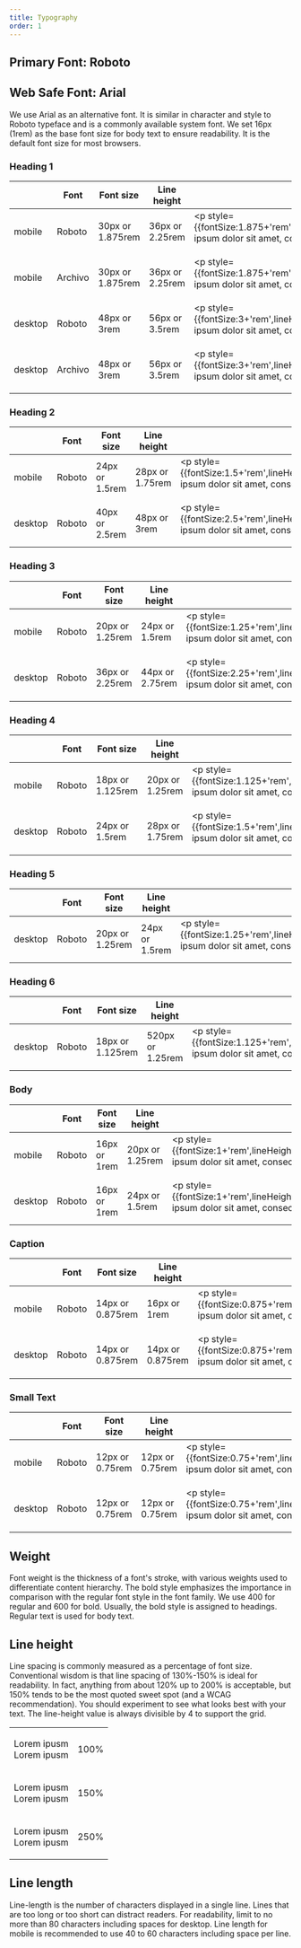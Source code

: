 ```yaml
---
title: Typography
order: 1
---
```


## Primary Font: Roboto

## Web Safe Font: Arial

We use Arial as an alternative font. It is similar in character and style to Roboto typeface and is a commonly available system font.
We set 16px (1rem) as the base font size for body text to ensure readability. It is the default font size for most browsers.



### Heading 1
|         | Font |Font size                                    | Line height                                   | Example |
| ------- | ---  |-------------------------------------------- | --------------------------------------------- |---
| mobile  | Roboto     |    30px or 1.875rem |  36px or 2.25rem    | <p style={{fontSize:1.875+'rem',lineHeight:2.25+'rem',fontFamily:'Roboto'}}>Lorem ipsum dolor sit amet, consectetur adipiscing elit.</p>
| mobile  | Archivo     |    30px or 1.875rem |  36px or 2.25rem    | <p style={{fontSize:1.875+'rem',lineHeight:2.25+'rem',fontFamily:'Archivo'}}>Lorem ipsum dolor sit amet, consectetur adipiscing elit.</p>
| desktop |Roboto|48px or 3rem        | 56px or 3.5rem |  <p style={{fontSize:3+'rem',lineHeight:3.5+'rem',fontFamily:'Roboto'}}>Lorem ipsum dolor sit amet, consectetur adipiscing elit.</p>
| desktop |Archivo|48px or 3rem        | 56px or 3.5rem |  <p style={{fontSize:3+'rem',lineHeight:3.5+'rem',fontFamily:'Archivo'}}>Lorem ipsum dolor sit amet, consectetur adipiscing elit.</p>


### Heading 2
|         | Font |Font size                                    | Line height                                   | Example |
| ------- | ---  |-------------------------------------------- | --------------------------------------------- |---
| mobile  | Roboto     |    24px or 1.5rem |  28px or 1.75rem     | <p style={{fontSize:1.5+'rem',lineHeight:1.75+'rem',fontFamily:'Roboto'}}>Lorem ipsum dolor sit amet, consectetur adipiscing elit.</p>
| desktop |Roboto|40px or 2.5rem       | 48px or 3rem|  <p style={{fontSize:2.5+'rem',lineHeight:3+'rem',fontFamily:'Roboto'}}>Lorem ipsum dolor sit amet, consectetur adipiscing elit.</p>

### Heading 3
|         | Font |Font size                                    | Line height                                   | Example |
| ------- | ---  |-------------------------------------------- | --------------------------------------------- |---
| mobile  | Roboto     |    20px or 1.25rem | 24px or 1.5rem     | <p style={{fontSize:1.25+'rem',lineHeight:1.5+'rem',fontFamily:'Roboto'}}>Lorem ipsum dolor sit amet, consectetur adipiscing elit.</p>
| desktop |Roboto|36px or 2.25rem        | 44px or 2.75rem |  <p style={{fontSize:2.25+'rem',lineHeight:2.75+'rem',fontFamily:'Roboto'}}>Lorem ipsum dolor sit amet, consectetur adipiscing elit.</p>

### Heading 4
|         | Font |Font size                                    | Line height                                   | Example |
| ------- | ---  |-------------------------------------------- | --------------------------------------------- |---
| mobile  | Roboto     |    18px or 1.125rem | 20px or 1.25rem    | <p style={{fontSize:1.125+'rem',lineHeight:1.25+'rem',fontFamily:'Roboto'}}>Lorem ipsum dolor sit amet, consectetur adipiscing elit.</p>
| desktop |Roboto|24px or 1.5rem        |28px or 1.75rem |  <p style={{fontSize:1.5+'rem',lineHeight:1.75+'rem',fontFamily:'Roboto'}}>Lorem ipsum dolor sit amet, consectetur adipiscing elit.</p>

### Heading 5
|         | Font |Font size                                    | Line height                                   | Example |
| ------- | ---  |-------------------------------------------- | --------------------------------------------- |---
| desktop |Roboto|20px or 1.25rem        | 24px or 1.5rem |  <p style={{fontSize:1.25+'rem',lineHeight:1.55+'rem',fontFamily:'Roboto'}}>Lorem ipsum dolor sit amet, consectetur adipiscing elit.</p>

### Heading 6
|         | Font |Font size                                    | Line height                                   | Example |
| ------- | ---  |-------------------------------------------- | --------------------------------------------- |---
| desktop |Roboto|18px or 1.125rem        | 520px or 1.25rem |  <p style={{fontSize:1.125+'rem',lineHeight:1.25+'rem',fontFamily:'Roboto'}}>Lorem ipsum dolor sit amet, consectetur adipiscing elit.</p>

### Body
|         | Font |Font size                                    | Line height                                   | Example |
| ------- | ---  |-------------------------------------------- | --------------------------------------------- |---
| mobile  | Roboto     |    16px or 1rem| 20px or 1.25rem     | <p style={{fontSize:1+'rem',lineHeight:1.25+'rem',fontFamily:'Roboto'}}>Lorem ipsum dolor sit amet, consectetur adipiscing elit.</p>
| desktop |Roboto|16px or 1rem|  24px or 1.5rem |  <p style={{fontSize:1+'rem',lineHeight:1.5+'rem',fontFamily:'Roboto'}}>Lorem ipsum dolor sit amet, consectetur adipiscing elit.</p>

### Caption
|         | Font |Font size                                    | Line height                                   | Example |
| ------- | ---  |-------------------------------------------- | --------------------------------------------- |---
| mobile  | Roboto     |   14px or 0.875rem| 16px or 1rem    | <p style={{fontSize:0.875+'rem',lineHeight:1+'rem',fontFamily:'Roboto'}}>Lorem ipsum dolor sit amet, consectetur adipiscing elit.</p>
| desktop |Roboto|14px or 0.875rem       | 14px or 0.875rem |  <p style={{fontSize:0.875+'rem',lineHeight:0.875+'rem',fontFamily:'Roboto'}}>Lorem ipsum dolor sit amet, consectetur adipiscing elit.</p>

### Small Text
|         | Font |Font size                                    | Line height                                   | Example |
| ------- | ---  |-------------------------------------------- | --------------------------------------------- |---
| mobile  | Roboto     |    12px or 0.75rem | 12px or 0.75rem     | <p style={{fontSize:0.75+'rem',lineHeight:0.75+'rem',fontFamily:'Roboto'}}>Lorem ipsum dolor sit amet, consectetur adipiscing elit.</p>
| desktop |Roboto|12px or 0.75rem       | 12px or 0.75rem |  <p style={{fontSize:0.75+'rem',lineHeight:0.75+'rem',fontFamily:'Roboto'}}>Lorem ipsum dolor sit amet, consectetur adipiscing elit.</p>



## Weight

Font weight is the thickness of a font's stroke, with various weights used to differentiate content hierarchy. The bold style emphasizes the importance in comparison with the regular font style in the font family. We use 400 for regular and 600 for bold. Usually, the bold style is assigned to headings. Regular text is used for body text.

## Line height

Line spacing is commonly measured as a percentage of font size. Conventional wisdom is that line spacing of 130%-150% is ideal for readability. In fact, anything from about 120% up to 200% is acceptable, but 150% tends to be the most quoted sweet spot (and a WCAG recommendation). You should experiment to see what looks best with your text. The line-height value is always divisible by 4 to support the grid.
<table>
    <tbody>
        <tr>
            <td><p style={{lineHeight:100+'%' }}>Lorem ipusm <br /> Lorem ipusm </p></td>
            <td>100%</td>
        </tr>
        <tr>
            <td><p style={{lineHeight:150+'%' }}>Lorem ipusm <br /> Lorem ipusm</p></td>
            <td>150%</td>
        </tr>
        <tr>
            <td><p style={{lineHeight:250+'%' }}>Lorem ipusm <br /> Lorem ipusm</p></td>
            <td>250%</td>
        </tr>
    </tbody>
</table>



## Line length

Line-length is the number of characters displayed in a single line. Lines that are too long or too short can distract readers. For readability, limit to no more than 80 characters including spaces for desktop. Line length for mobile is recommended to use 40 to 60 characters including space per line.
